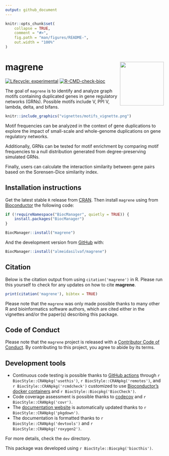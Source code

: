 ```yaml
---
output: github_document
---
```


<!-- README.md is generated from README.Rmd. Please edit that file -->

```r
knitr::opts_chunk$set(
    collapse = TRUE,
    comment = "#>",
    fig.path = "man/figures/README-",
    out.width = "100%"
)
```

# magrene <img src="man/figures/logo.png" align="right" height="139" />

<!-- badges: start -->
[![Lifecycle: experimental](https://img.shields.io/badge/lifecycle-experimental-orange.svg)](https://lifecycle.r-lib.org/articles/stages.html#experimental)
[![R-CMD-check-bioc](https://github.com/almeidasilvaf/magrene/workflows/R-CMD-check-bioc/badge.svg)](https://github.com/almeidasilvaf/magrene/actions)
<!-- badges: end -->

The goal of `magrene` is to identify and analyze graph motifs containing 
duplicated genes in gene regulatory networks (GRNs). Possible motifs include 
V, PPI V, lambda, delta, and bifans.

```r
knitr::include_graphics("vignettes/motifs_vignette.png")
```

Motif frequencies can be analyzed in the context of gene duplications 
to explore the impact of small-scale and whole-genome duplications 
on gene regulatory networks.

Additionally, GRNs can be tested for motif enrichment by comparing 
motif frequencies to a null distribution generated from 
degree-preserving simulated GRNs. 

Finally, users can calculate the interaction similarity between gene pairs
based on the Sorensen-Dice similarity index.

## Installation instructions

Get the latest stable `R` release from [CRAN](http://cran.r-project.org/). Then install `magrene` using from [Bioconductor](http://bioconductor.org/) the following code:

```r
if (!requireNamespace("BiocManager", quietly = TRUE)) {
    install.packages("BiocManager")
}

BiocManager::install("magrene")
```

And the development version from [GitHub](https://github.com/almeidasilvaf/magrene) with:

```r
BiocManager::install("almeidasilvaf/magrene")
```

## Citation

Below is the citation output from using `citation('magrene')` in R. Please
run this yourself to check for any updates on how to cite __magrene__.

```r
print(citation('magrene'), bibtex = TRUE)
```

Please note that the `magrene` was only made possible thanks to many other R and bioinformatics software authors, which are cited either in the vignettes and/or the paper(s) describing this package.

## Code of Conduct

Please note that the `magrene` project is released with a [Contributor Code of Conduct](http://bioconductor.org/about/code-of-conduct/). By contributing to this project, you agree to abide by its terms.

## Development tools

* Continuous code testing is possible thanks to [GitHub actions](https://www.tidyverse.org/blog/2020/04/usethis-1-6-0/)  through `r BiocStyle::CRANpkg('usethis')`, `r BiocStyle::CRANpkg('remotes')`, and `r BiocStyle::CRANpkg('rcmdcheck')` customized to use [Bioconductor's docker containers](https://www.bioconductor.org/help/docker/) and `r BiocStyle::Biocpkg('BiocCheck')`.
* Code coverage assessment is possible thanks to [codecov](https://codecov.io/gh) and `r BiocStyle::CRANpkg('covr')`.
* The [documentation website](http://almeidasilvaf.github.io/magrene) is automatically updated thanks to `r BiocStyle::CRANpkg('pkgdown')`.
* The documentation is formatted thanks to `r BiocStyle::CRANpkg('devtools')` and `r BiocStyle::CRANpkg('roxygen2')`.

For more details, check the `dev` directory.

This package was developed using `r BiocStyle::Biocpkg('biocthis')`.
